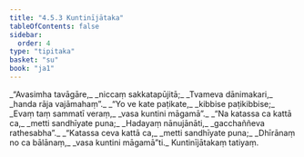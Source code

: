 ```yaml
---
title: "4.5.3 Kuntinījātaka"
tableOfContents: false
sidebar:
  order: 4
type: "tipitaka"
basket: "su"
book: "ja1"
---
```



<DynamicBreadcrumb />

<Division number="169" book="ja1">

<Paragraph number="1101" type="verses" book="ja1">
_“Avasimha tavāgāre,_  
_niccaṃ sakkatapūjitā;_  
_Tvameva dānimakari,_  
_handa rāja vajāmahaṃ”._  

</Paragraph>

</Division>
<Division number="170" book="ja1">

<Paragraph number="1102" type="verses" book="ja1">
_“Yo ve kate paṭikate,_  
_kibbise paṭikibbise;_  
_Evaṃ taṃ sammatī veraṃ,_  
_vasa kuntini māgamā”._  

</Paragraph>

</Division>
<Division number="171" book="ja1">

<Paragraph number="1103" type="verses" book="ja1">
_“Na katassa ca kattā ca,_  
_metti sandhīyate puna;_  
_Hadayaṃ nānujānāti,_  
_gacchaññeva rathesabha”._  

</Paragraph>

</Division>
<Division number="172" book="ja1">

<Paragraph number="1104" type="verses" book="ja1">
_“Katassa ceva kattā ca,_  
_metti sandhīyate puna;_  
_Dhīrānaṃ no ca bālānaṃ,_  
_vasa kuntini māgamā”ti._  


</Paragraph>
</Division>

<Paragraph number="1105" type="center" book="ja1">
Kuntinījātakaṃ tatiyaṃ.
</Paragraph>